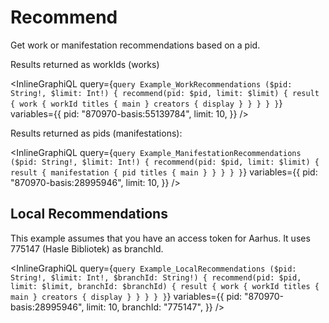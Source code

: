 # Recommend

Get work or manifestation recommendations based on a pid.

Results returned as workIds (works)

<InlineGraphiQL
  query={`query Example_WorkRecommendations ($pid: String!, $limit: Int!) {
  recommend(pid: $pid, limit: $limit) {
    result {
      work {
        workId
        titles {
          main
        }
        creators {
          display
        }
      }
    }
  }
}`}
  variables={{
    pid: "870970-basis:55139784",
    limit: 10,
  }}
/>

Results returned as pids (manifestations):

<InlineGraphiQL
  query={`query Example_ManifestationRecommendations ($pid: String!, $limit: Int!) {
  recommend(pid: $pid, limit: $limit) {
    result {
      manifestation {
        pid
        titles {
          main
        }
      }
    }
  }
}`}
  variables={{
    pid: "870970-basis:28995946",
    limit: 10,
  }}
/>

## Local Recommendations

This example assumes that you have an access token for Aarhus. It uses 775147 (Hasle Bibliotek) as branchId.

<InlineGraphiQL
  query={`query Example_LocalRecommendations ($pid: String!, $limit: Int!, $branchId: String!) {
  recommend(pid: $pid, limit: $limit, branchId: $branchId) {
    result {
      work {
        workId
        titles {
          main
        }
        creators {
          display
        }
      }
    }
  }
}`}
  variables={{
    pid: "870970-basis:28995946",
    limit: 10,
    branchId: "775147",
  }}
/>
